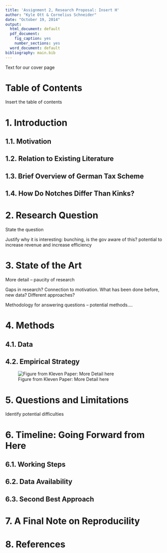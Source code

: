 ```yaml
---
title: 'Assignment 2, Research Proposal: Insert H'
author: "Kyle Ott & Cornelius Schneider"
date: "October 19, 2014"
output:
  html_document: default
  pdf_document:
    fig_caption: yes
    number_sections: yes
  word_document: default
bibliography: main.bib
---
```


Text for our cover page

# Table of Contents

Insert the table of contents

# 1. Introduction

## 1.1. Motivation

## 1.2. Relation to Existing Literature

## 1.3. Brief Overview of German Tax Scheme

## 1.4. How Do Notches Differ Than Kinks?



# 2. Research Question

State the question

Justify why it is interesting:
bunching, is the gov aware of this? potential to increase revenue and increase efficiency

# 3. State of the Art

More detail -- paucity of research

Gaps in research? Connection to motivation. What has been done before, new data? Different approaches?

Methodology for answering questions -- potential methods....

# 4. Methods

## 4.1. Data

## 4.2. Empirical Strategy

![Figure from Kleven Paper: More Detail here](\Figures\kleven2012notch_page22.png)

# 5. Questions and Limitations

Identify potential difficulties

# 6. Timeline: Going Forward from Here

## 6.1. Working Steps

## 6.2. Data Availability

## 6.3. Second Best Approach

# 7. A Final Note on Reproducility

# 8. References

